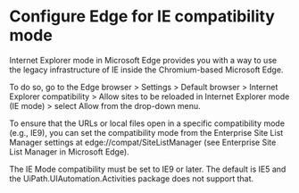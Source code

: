﻿# Configure Edge for IE compatibility mode

Internet Explorer mode in Microsoft Edge provides you with a way to use the legacy
            infrastructure of IE inside the Chromium-based Microsoft Edge.

To do so, go to the Edge browser > Settings > Default browser >
                Internet Explorer compatibility > Allow sites to be reloaded in
                Internet Explorer mode (IE mode) > select Allow from the drop-down
                menu.

To ensure that the URLs or local files open in a specific compatibility mode (e.g., IE9),
            you can set the compatibility mode from the Enterprise Site List Manager settings
            at edge://compat/SiteListManager (see Enterprise Site List Manager in Microsoft
            Edge).

The IE Mode compatibility must be set to IE9 or later. The default is IE5 and the
            UiPath.UIAutomation.Activities package does not support that.
